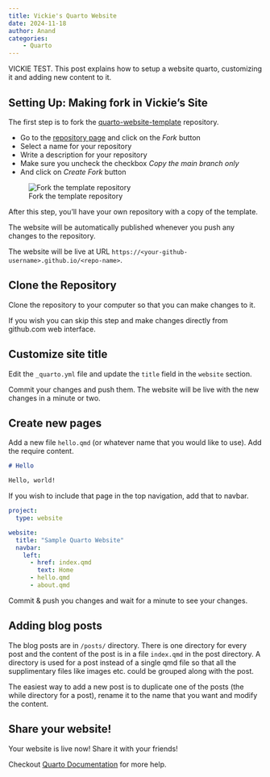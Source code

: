 ```yaml
---
title: Vickie's Quarto Website
date: 2024-11-18
author: Anand
categories:
    - Quarto
---
```


VICKIE TEST. This post explains how to setup a website quarto, customizing it and adding new content to it.

## Setting Up: Making fork in Vickie's Site

The first step is to fork the [quarto-website-template][1] repository.

* Go to the [repository page][1] and click on the _Fork_ button
* Select a name for your repository
* Write a description for your repository
* Make sure you uncheck the checkbox _Copy the main branch only_
* And click on _Create Fork_ button


![Fork the template repository](fork-repo.png){.border}


[1]: https://github.com/anandology/quarto-website-template

After this step, you'll have your own repository with a copy of the template.

The website will be automatically published whenever you push any changes to the repository.

The website will be live at URL `https://<your-github-username>.github.io/<repo-name>`.

## Clone the Repository

Clone the repository to your computer so that you can make changes to it.

If you wish you can skip this step and make changes directly from github.com web interface.

## Customize site title

Edit the `_quarto.yml` file and update the `title` field in the `website` section.

Commit your changes and push them. The website will be live with the new changes in a minute or two.

## Create new pages

Add a new file `hello.qmd` (or whatever name that you would like to use). Add the require content.

```.md
# Hello

Hello, world!
```

If you wish to include that page in the top navigation, add that to navbar.

```yaml
project:
  type: website

website:
  title: "Sample Quarto Website"
  navbar:
    left:
      - href: index.qmd
        text: Home
      - hello.qmd
      - about.qmd
```

Commit & push you changes and wait for a minute to see your changes.

## Adding blog posts

The blog posts are in `/posts/` directory. There is one directory for every post and the content of the post is in a file `index.qmd` in the post directory. A directory is used for a post instead of a single qmd file so that all the supplimentary files like images etc. could be grouped along with the post.

The easiest way to add a new post is to duplicate one of the posts (the while directory for a post), rename it to the name that you want and modify the content.

## Share your website!

Your website is live now! Share it with your friends!

Checkout [Quarto Documentation](https://quarto.org/docs/guide/) for more help.